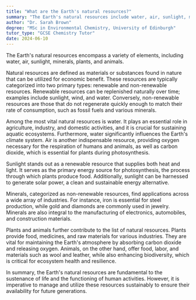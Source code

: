 ```yaml
---
title: "What are the Earth's natural resources?"
summary: "The Earth's natural resources include water, air, sunlight, minerals, plants, and animals."
author: "Dr. Sarah Brown"
degree: "MSc in Environmental Chemistry, University of Edinburgh"
tutor_type: "GCSE Chemistry Tutor"
date: 2024-06-10
---
```


The Earth's natural resources encompass a variety of elements, including water, air, sunlight, minerals, plants, and animals.

Natural resources are defined as materials or substances found in nature that can be utilized for economic benefit. These resources are typically categorized into two primary types: renewable and non-renewable resources. Renewable resources can be replenished naturally over time; examples include sunlight, wind, and water. Conversely, non-renewable resources are those that do not regenerate quickly enough to match their rate of consumption, such as fossil fuels and various minerals.

Among the most vital natural resources is water. It plays an essential role in agriculture, industry, and domestic activities, and it is crucial for sustaining aquatic ecosystems. Furthermore, water significantly influences the Earth's climate system. Air is another indispensable resource, providing oxygen necessary for the respiration of humans and animals, as well as carbon dioxide, which is essential for plants during photosynthesis.

Sunlight stands out as a renewable resource that supplies both heat and light. It serves as the primary energy source for photosynthesis, the process through which plants produce food. Additionally, sunlight can be harnessed to generate solar power, a clean and sustainable energy alternative.

Minerals, categorized as non-renewable resources, find applications across a wide array of industries. For instance, iron is essential for steel production, while gold and diamonds are commonly used in jewelry. Minerals are also integral to the manufacturing of electronics, automobiles, and construction materials.

Plants and animals further contribute to the list of natural resources. Plants provide food, medicines, and raw materials for various industries. They are vital for maintaining the Earth's atmosphere by absorbing carbon dioxide and releasing oxygen. Animals, on the other hand, offer food, labor, and materials such as wool and leather, while also enhancing biodiversity, which is critical for ecosystem health and resilience.

In summary, the Earth's natural resources are fundamental to the sustenance of life and the functioning of human activities. However, it is imperative to manage and utilize these resources sustainably to ensure their availability for future generations.
    